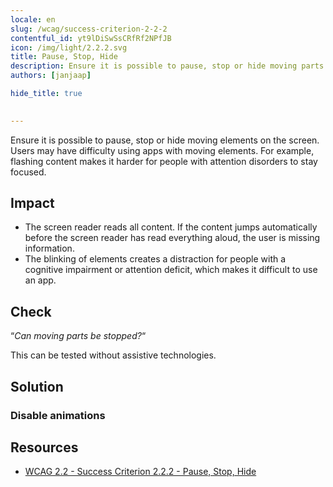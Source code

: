 ```yaml
---
locale: en
slug: /wcag/success-criterion-2-2-2
contentful_id: yt9lDiSwSsCRfRf2NPfJB
icon: /img/light/2.2.2.svg
title: Pause, Stop, Hide
description: Ensure it is possible to pause, stop or hide moving parts on the screen.
authors: [janjaap]

hide_title: true

	
---
```


<Hero
  title="Pause, Stop, Hide"
  icon="/img/light/2.2.2.svg"
  prefix="Success Criterion 2.2.2"
  suffix="Level A"
/>

Ensure it is possible to pause, stop or hide moving elements on the screen. Users may have difficulty using apps with moving elements. For example, flashing content makes it harder for people with attention disorders to stay focused.

## Impact

- The screen reader reads all content. If the content jumps automatically before the screen reader has read everything aloud, the user is missing information.
- The blinking of elements creates a distraction for people with a
cognitive impairment or attention deficit, which makes it difficult to use an app.

## Check

“*Can moving parts be stopped?*“

This can be tested without assistive technologies.

## Solution

### Disable animations

<CodeSample id="screen-animations" locale="en"/>

## Resources

- [WCAG 2.2 - Success Criterion 2.2.2 - Pause, Stop, Hide](https://www.w3.org/TR/WCAG22/#pause-stop-hide)